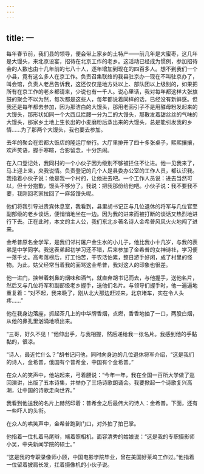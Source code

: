 ```yaml
---
---
---
```

title: 一
---





每年春节前，我们县的领导，便会带上家乡的土特产——前几年是大蜜枣，这几年是大馒头，来北京设宴，招待在北京工作的老乡。这活动已经成为惯例，参加招待会的人数也由十几年前的七八十人，逐年增加到现在的四百多人。想不到我们一个小县，竟有这么多人在京工作。负责召集联络的我县驻京办—现在不叫驻京办了，叫会馆，负责人老吕告诉我，这还仅仅是地方处以上、部队团以上级别的，如果把所有在京工作的老乡都请来，少说也有一千人。说心里话，我对每年都这样大张旗鼓的聚会不以为然，每次都是这些人，每年都说着同样的话，已经没有新鲜感。但我还是每年都去参加，因为那洁白的大馒头，那用老面引子不是用酵母粉发起来的大馒头，那形状如同一个大西瓜拦腰一分为二的大馒头，那散发着甜丝丝的气味的大馒头，那家乡土地上生长出的小麦磨粉后蒸出来的大馒头，总是能引发我的乡情……为了那两个大馒头，我也要去参加。

去年的聚会在宏都大饭店的隆运厅举行。大厅里排开了四十多张桌子，熙熙攘攘，欢声笑语，握手寒暄，合影留念，十分热闹。

在入口登记处，我同村的一个小伙子因为级别不够被拦住不让进。他一见我来了，马上迎上来，央我说情。负责登记的几个人是县委办公室的工作人员，都认识我。我指着小伙子说：他是我一个村的，让他进去吧。一个工作人员说：进去当然可以，但十分抱歉，馒头不够分了。我说：把我那份给他吧。小伙子说：我不要我不要，我刚回老家拉回了一麻袋馒头呢。

他们将我引导进贵宾休息室，我看到，县里胡书记正与几位退休的将军与几位官至副部级的老乡谈话，便悄悄地坐在一边。因为我的进来而被打断的谈话又热烈地进行下去。正在此时，本文的主人公，我们东北乡著名诗人金希普风风火火地闯了进来。

金希普原名金学军，是我们邻村屠户金生水的小儿子，他比我小十几岁，与我的表弟是中学同学。我这表弟起初学习还不错，后来参加了金希普的女神诗社，学习便一落千丈。高考落榜后，打工怕苦，干农活怕累，整日游手好闲，成了村里的怪物。为此，姑父经常当着我的面骂这金希普，我对这人的印象也很差。

他一进门，挟带着刺鼻的烟味和酒气，就直奔胡书记而去，与他握手，送他名片，然后又与几位将军和副部级老乡握手，送他们名片。与领导们握手时，他一遍遍地重复着：“对不起，我来晩了，刚从北大那边赶过来，北京堵车，实在令人头疼……”

他在我身边落座，抓起茶几上的中华牌香烟，点燃，香香地抽了一口，两股白烟，从他的鼻孔里汹涌地喷出来。

“三哥，好久不见！”他伸出手，与我相握，然后递给我一张名片。我感到他的手黏黏的，很凉。

“诗人，最近忙什么？”胡书记问他，同时向身边的几位退休将军介绍，“这是我们的诗人，金希普，俄国有个普希金，中国有个金希普。”

在众人的笑声中，他站起来，弓着腰说：“今年一年，我在全国一百所大学做了巡回演讲，出版了五本诗集，并举办了三场诗歌朗诵会。我要掀起一个诗歌复兴高潮，让中国的诗歌走向世界。”

我看到他送我的名片上赫然印着：普希金之后最伟大的诗人：金希普。下面，还有一些吓人的头衔。

在众人的哄笑声中，金希普跑到门口，对外拍了拍巴掌。

他指着一位扎着马尾辫，端着照相机，面容清秀的姑娘说：“这是我的专职摄影师小吴，中央新闻学院的硕士。”

“这是我的专职录像师小顾，中国电影学院毕业，曾在美国好莱坞工作过。”他指着一位留着披肩长发，扛着摄像机的小伙子说。